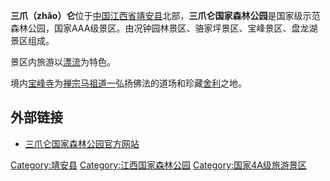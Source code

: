 {{coord|29|03|28|N|115|13|19|E|display=title|scale:100000}}
'''三爪（zhǎo）仑'''位于[[中国|中国]][[江西省|江西省]][[靖安县|靖安县]]北部，'''三爪仑国家森林公园'''是国家级示范森林公园，国家AAA级景区。由况钟园林景区、骆家坪景区、宝峰景区、盘龙湖景区组成。

景区内旅游以[[泛舟|漂流]]为特色。

境内[[宝峰寺|宝峰寺]]为[[禅宗|禅宗]][[马祖道一|马祖道一]]弘扬佛法的道场和珍藏[[舍利|舍利]]之地。

==外部链接==
* [https://web.archive.org/web/20090917050139/http://www.sanzhualun.com/ 三爪仑国家森林公园官方网站]

{{江西小作品}}

[[Category:靖安县|Category:靖安县]]
[[Category:江西国家森林公园|Category:江西国家森林公园]]
[[Category:国家4A级旅游景区|Category:国家4A级旅游景区]]